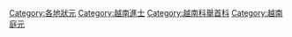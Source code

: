 [[Category:各地狀元|Category:各地狀元]]
[[Category:越南進士|Category:越南進士]]
[[Category:越南科舉首科|Category:越南科舉首科]]
[[Category:越南庭元|Category:越南庭元]]